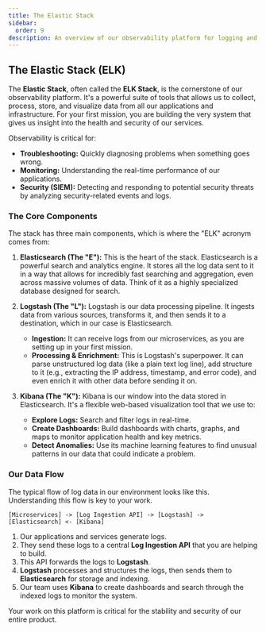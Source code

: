```yaml
---
title: The Elastic Stack
sidebar:
  order: 9
description: An overview of our observability platform for logging and monitoring.
---
```


## The Elastic Stack (ELK)

The **Elastic Stack**, often called the **ELK Stack**, is the cornerstone of our observability platform. It's a powerful suite of tools that allows us to collect, process, store, and visualize data from all our applications and infrastructure. For your first mission, you are building the very system that gives us insight into the health and security of our services.

Observability is critical for:
-   **Troubleshooting:** Quickly diagnosing problems when something goes wrong.
-   **Monitoring:** Understanding the real-time performance of our applications.
-   **Security (SIEM):** Detecting and responding to potential security threats by analyzing security-related events and logs.

### The Core Components

The stack has three main components, which is where the "ELK" acronym comes from:

1.  **Elasticsearch (The "E"):**
    This is the heart of the stack. Elasticsearch is a powerful search and analytics engine. It stores all the log data sent to it in a way that allows for incredibly fast searching and aggregation, even across massive volumes of data. Think of it as a highly specialized database designed for search.

2.  **Logstash (The "L"):**
    Logstash is our data processing pipeline. It ingests data from various sources, transforms it, and then sends it to a destination, which in our case is Elasticsearch.
    -   **Ingestion:** It can receive logs from our microservices, as you are setting up in your first mission.
    -   **Processing & Enrichment:** This is Logstash's superpower. It can parse unstructured log data (like a plain text log line), add structure to it (e.g., extracting the IP address, timestamp, and error code), and even enrich it with other data before sending it on.

3.  **Kibana (The "K"):**
    Kibana is our window into the data stored in Elasticsearch. It's a flexible web-based visualization tool that we use to:
    -   **Explore Logs:** Search and filter logs in real-time.
    -   **Create Dashboards:** Build dashboards with charts, graphs, and maps to monitor application health and key metrics.
    -   **Detect Anomalies:** Use its machine learning features to find unusual patterns in our data that could indicate a problem.

### Our Data Flow

The typical flow of log data in our environment looks like this. Understanding this flow is key to your work.

`[Microservices] -> [Log Ingestion API] -> [Logstash] -> [Elasticsearch] <- [Kibana]`

1.  Our applications and services generate logs.
2.  They send these logs to a central **Log Ingestion API** that you are helping to build.
3.  This API forwards the logs to **Logstash**.
4.  **Logstash** processes and structures the logs, then sends them to **Elasticsearch** for storage and indexing.
5.  Our team uses **Kibana** to create dashboards and search through the indexed logs to monitor the system.

Your work on this platform is critical for the stability and security of our entire product.
